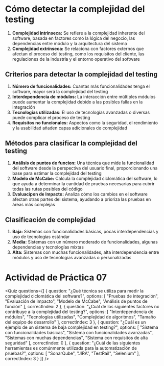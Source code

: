 
# Cómo detectar la complejidad del testing

1. **Complejidad intrínseca:** Se refiere a la complejidad inherente del software, basada en factores como la lógica del negocio, las dependencias entre módulo y la arquitectura del sistema
2. **Complejidad extrínseca:** Se relaciona con factores externos que afectan el proceso del testing, como los requisitos del cliente, las regulaciones de la industria y el entorno operativo del software

## Criterios para detectar la complejidad del testing

1. **Número de funcionalidades:** Cuantas más funcionalidades tenga el software, mayor será la complejidad del testing
2. **Interdependencia de módulos:** La interacción entre múltiples módulos puede aumentar la complejidad debido a las posibles fallas en la integración
3. **Tecnologías utilizadas:** El uso de tecnologías avanzadas o diversas puede complicar el proceso de testing
4. **Requisitos no funcionales:** Aspectos como la seguridad, el rendimiento y la usabilidad añaden capas adicionales de complejidad

## Métodos para clasificar la complejidad del testing

1. **Análisis de puntos de funcion:** Una técnica que mide la funcionalidad del software desde la perspectiva del usuario final, proporcionando una base para estimar la complejidad del testing
2. **Modelo de McCabe:** Calcula la complejidad ciclomática del software, lo que ayuda a determinar la cantidad de pruebas necesarias para cubrir todas las rutas posibles del código
3. **Evaluacipon de Impacto:** Analiza cómo los cambios en el software afectan otras partes del sistema, ayudando a prioriza las pruebas en áreas más complejas

## Clasificación de complejidad

1. **Baja:** Sistemas con funcionalidades básicas, pocas interdependencias y uso de tecnologías estándar
2. **Media:** Sistemas con un número moderado de funcionalidades, algunas dependencias y tecnologías mixtas
3. **Alta:** Sistemas con muchas funcionalidades, alta interdependencia entre módulos y uso de tecnologías avanzadas o personalizadas

# Actividad de Práctica 07

<Quiz questions={[
  {
    question: "¿Qué técnica se utiliza para medir la complejidad ciclomática del software?",
    options: [
      "Pruebas de integración",
      "Evaluación de impacto",
      "Modelo de McCabe",
      "Análisis de puntos de función"
    ],
    correctIndex: 2
  },
  {
    question: "¿Cuál de los siguientes factores no contribuye a la complejidad del testing?",
    options: [
      "Interdependencia de módulos",
      "Tecnologías utilizadas",
      "Complejidad de algoritmos",
      "Tamaño del equipo de desarrollo"
    ],
    correctIndex: 3
  },
  {
    question: "¿Cuál es un ejemplo de un sistema de baja complejidad en testing?",
    options: [
      "Sistema con funcionalidades básicas",
      "Sistema con funcionalidades avanzadas",
      "Sistemas con muchas dependencias",
      "Sistema con requisitos de alta seguridad"
    ],
    correctIndex: 0
  },
  {
    question: "¿Cuál de las siguientes herramientas es comúnmente utilizada para la automatización de pruebas?",
    options: [
      "SonarQube",
      "JIRA",
      "TestRail",
      "Selenium"
    ],
    correctIndex: 3
  }
]} />
